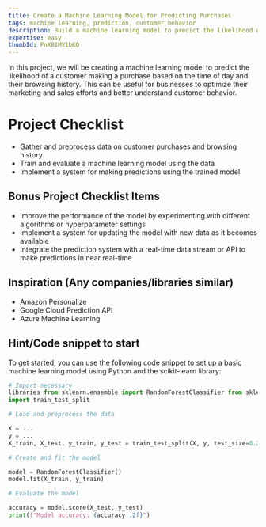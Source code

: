 ```yaml
---
title: Create a Machine Learning Model for Predicting Purchases
tags: machine learning, prediction, customer behavior
description: Build a machine learning model to predict the likelihood of a customer making a purchase based on the time of day and their browsing history
expertise: easy
thumbId: PnX81MV1bKQ
---
```


In this project, we will be creating a machine learning model to predict the likelihood of a customer making a purchase based on the time of day and their browsing history. This can be useful for businesses to optimize their marketing and sales efforts and better understand customer behavior.

<h1>Project Checklist</h1>
<ul>
  <li>Gather and preprocess data on customer purchases and browsing history</li>
  <li>Train and evaluate a machine learning model using the data</li>
  <li>Implement a system for making predictions using the trained model</li>
</ul>
<h2>Bonus Project Checklist Items</h2>
<ul>
  <li>
    Improve the performance of the model by experimenting with different
    algorithms or hyperparameter settings
  </li>
  <li>
    Implement a system for updating the model with new data as it becomes
    available
  </li>
  <li>
    Integrate the prediction system with a real-time data stream or API to make
    predictions in near real-time
  </li>
</ul>
<h2>Inspiration (Any companies/libraries similar)</h2>
<ul>
  <li>Amazon Personalize</li>
  <li>Google Cloud Prediction API</li>
  <li>Azure Machine Learning</li>
</ul>
<h2>Hint/Code snippet to start</h2>
To get started, you can use the following code snippet to set up a basic machine
learning model using Python and the scikit-learn library:

```python
# Import necessary
libraries from sklearn.ensemble import RandomForestClassifier from sklearn.model_selection
import train_test_split

# Load and preprocess the data

X = ...
y = ...
X_train, X_test, y_train, y_test = train_test_split(X, y, test_size=0.2, random_state=42)

# Create and fit the model

model = RandomForestClassifier()
model.fit(X_train, y_train)

# Evaluate the model

accuracy = model.score(X_test, y_test)
print(f"Model accuracy: {accuracy:.2f}")

```
